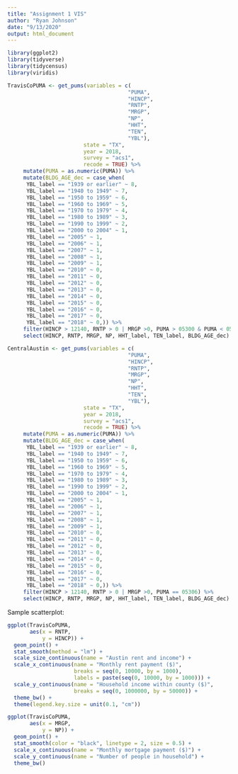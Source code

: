 ```yaml
---
title: "Assignment 1 VIS"
author: "Ryan Johnson"
date: "9/13/2020"
output: html_document
---
```


```r
library(ggplot2)
library(tidyverse)
library(tidycensus)
library(viridis)
```

```r
TravisCoPUMA <- get_pums(variables = c(
                                      "PUMA", 
                                      "HINCP", 
                                      "RNTP", 
                                      "MRGP", 
                                      "NP", 
                                      "HHT",
                                      "TEN",
                                      "YBL"),
                        state = "TX",
                        year = 2018, 
                        survey = "acs1",
                        recode = TRUE) %>%
     mutate(PUMA = as.numeric(PUMA)) %>%
     mutate(BLDG_AGE_dec = case_when(
      YBL_label == "1939 or earlier" ~ 8,
      YBL_label == "1940 to 1949" ~ 7,
      YBL_label == "1950 to 1959" ~ 6,
      YBL_label == "1960 to 1969" ~ 5,
      YBL_label == "1970 to 1979" ~ 4,
      YBL_label == "1980 to 1989" ~ 3,
      YBL_label == "1990 to 1999" ~ 2,
      YBL_label == "2000 to 2004" ~ 1,
      YBL_label == "2005" ~ 1,
      YBL_label == "2006" ~ 1,
      YBL_label == "2007" ~ 1,
      YBL_label == "2008" ~ 1,
      YBL_label == "2009" ~ 1,
      YBL_label == "2010" ~ 0,
      YBL_label == "2011" ~ 0,
      YBL_label == "2012" ~ 0,
      YBL_label == "2013" ~ 0,
      YBL_label == "2014" ~ 0,
      YBL_label == "2015" ~ 0,
      YBL_label == "2016" ~ 0,
      YBL_label == "2017" ~ 0,
      YBL_label == "2018" ~ 0,)) %>% 
     filter(HINCP > 12140, RNTP > 0 | MRGP >0, PUMA > 05300 & PUMA < 05310) %>%
     select(HINCP, RNTP, MRGP, NP, HHT_label, TEN_label, BLDG_AGE_dec)

```
```r
CentralAustin <- get_pums(variables = c(
                                      "PUMA", 
                                      "HINCP", 
                                      "RNTP", 
                                      "MRGP", 
                                      "NP", 
                                      "HHT",
                                      "TEN",
                                      "YBL"),
                        state = "TX",
                        year = 2018, 
                        survey = "acs1",
                        recode = TRUE) %>%
     mutate(PUMA = as.numeric(PUMA)) %>%
     mutate(BLDG_AGE_dec = case_when(
      YBL_label == "1939 or earlier" ~ 8,
      YBL_label == "1940 to 1949" ~ 7,
      YBL_label == "1950 to 1959" ~ 6,
      YBL_label == "1960 to 1969" ~ 5,
      YBL_label == "1970 to 1979" ~ 4,
      YBL_label == "1980 to 1989" ~ 3,
      YBL_label == "1990 to 1999" ~ 2,
      YBL_label == "2000 to 2004" ~ 1,
      YBL_label == "2005" ~ 1,
      YBL_label == "2006" ~ 1,
      YBL_label == "2007" ~ 1,
      YBL_label == "2008" ~ 1,
      YBL_label == "2009" ~ 1,
      YBL_label == "2010" ~ 0,
      YBL_label == "2011" ~ 0,
      YBL_label == "2012" ~ 0,
      YBL_label == "2013" ~ 0,
      YBL_label == "2014" ~ 0,
      YBL_label == "2015" ~ 0,
      YBL_label == "2016" ~ 0,
      YBL_label == "2017" ~ 0,
      YBL_label == "2018" ~ 0,)) %>% 
     filter(HINCP > 12140, RNTP > 0 | MRGP >0, PUMA == 05306) %>%
     select(HINCP, RNTP, MRGP, NP, HHT_label, TEN_label, BLDG_AGE_dec)

```

Sample scatterplot:

```r
ggplot(TravisCoPUMA, 
       aes(x = RNTP,
           y = HINCP)) +
  geom_point() +
  stat_smooth(method = "lm") +
  scale_size_continuous(name = "Austin rent and income") +
  scale_x_continuous(name = "Monthly rent payment ($)",
                     breaks = seq(0, 10000, by = 1000),
                     labels = paste(seq(0, 10000, by = 1000))) +
  scale_y_continuous(name = "Household income within county ($)",
                     breaks = seq(0, 1000000, by = 50000)) +
  theme_bw() +
  theme(legend.key.size = unit(0.1, "cm"))
```
```r
ggplot(TravisCoPUMA, 
       aes(x = MRGP,
           y = NP)) +
  geom_point() +
  stat_smooth(color = "black", linetype = 2, size = 0.5) +
  scale_x_continuous(name = "Monthly mortgage payment ($)") +
  scale_y_continuous(name = "Number of people in household") +
  theme_bw() 
```


